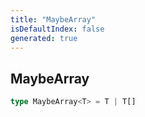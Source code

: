 ```yaml
---
title: "MaybeArray"
isDefaultIndex: false
generated: true
---
```



<!-- This file was generated from the CommandKit source. Do not modify. Instead, re-run the "docgen" script -->


## MaybeArray

<GenerationInfo sourceFile="packages/commandkit/src/components/common/types.ts" sourceLine="1" packageName="commandkit" />



```ts title="Signature"
type MaybeArray<T> = T | T[]
```
